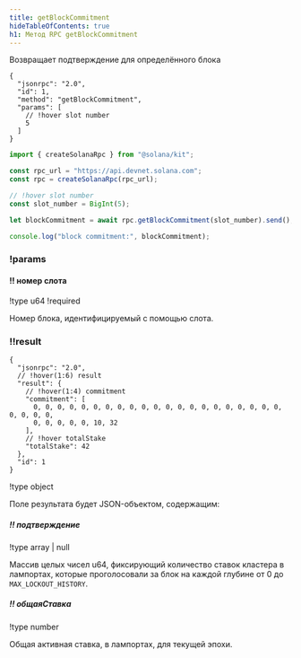 ```yaml
---
title: getBlockCommitment
hideTableOfContents: true
h1: Метод RPC getBlockCommitment
---
```


Возвращает подтверждение для определённого блока

<APIMethod>

```jsonc !!request curl
{
  "jsonrpc": "2.0",
  "id": 1,
  "method": "getBlockCommitment",
  "params": [
    // !hover slot number
    5
  ]
}
```

```ts !!request title="Kit"
import { createSolanaRpc } from "@solana/kit";

const rpc_url = "https://api.devnet.solana.com";
const rpc = createSolanaRpc(rpc_url);

// !hover slot number
const slot_number = BigInt(5);

let blockCommitment = await rpc.getBlockCommitment(slot_number).send();

console.log("block commitment:", blockCommitment);
```

### !params

#### !! номер слота

!type u64
!required

Номер блока, идентифицируемый с помощью слота.

### !!result

```jsonc !response
{
  "jsonrpc": "2.0",
  // !hover(1:6) result
  "result": {
    // !hover(1:4) commitment
    "commitment": [
      0, 0, 0, 0, 0, 0, 0, 0, 0, 0, 0, 0, 0, 0, 0, 0, 0, 0, 0, 0, 0, 0, 0, 0, 0,
      0, 0, 0, 0, 0, 10, 32
    ],
    // !hover totalStake
    "totalStake": 42
  },
  "id": 1
}
```

!type object

Поле результата будет JSON-объектом, содержащим:

##### !! подтверждение

!type array | null

Массив целых чисел u64, фиксирующий количество ставок кластера в лампортах,
которые проголосовали за блок на каждой глубине от 0 до `MAX_LOCKOUT_HISTORY`.

##### !! общаяСтавка

!type number

Общая активная ставка, в лампортах, для текущей эпохи.

</APIMethod>
